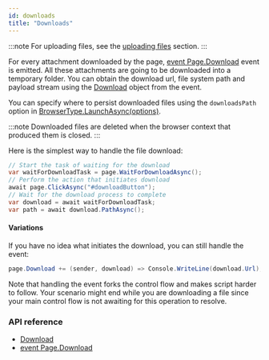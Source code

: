 ```yaml
---
id: downloads
title: "Downloads"
---
```


:::note
For uploading files, see the [uploading files](./input.mdx#upload-files) section.
:::

For every attachment downloaded by the page, [event Page.Download](./api/class-page.mdx#page-event-download) event is emitted. All these attachments are going to be downloaded into a temporary folder. You can obtain the download url, file system path and payload stream using the [Download] object from the event.

You can specify where to persist downloaded files using the `downloadsPath` option in [BrowserType.LaunchAsync(options)](./api/class-browsertype.mdx#browser-type-launch).

:::note
Downloaded files are deleted when the browser context that produced them is closed.
:::

Here is the simplest way to handle the file download:

```csharp
// Start the task of waiting for the download
var waitForDownloadTask = page.WaitForDownloadAsync();
// Perform the action that initiates download
await page.ClickAsync("#downloadButton");
// Wait for the download process to complete
var download = await waitForDownloadTask;
var path = await download.PathAsync();
```

#### Variations

If you have no idea what initiates the download, you can still handle the event:

```csharp
page.Download += (sender, download) => Console.WriteLine(download.Url);
```

Note that handling the event forks the control flow and makes script harder to follow. Your scenario might end while you are downloading a file since your main control flow is not awaiting for this operation to resolve.

### API reference
- [Download]
- [event Page.Download](./api/class-page.mdx#page-event-download)

[Accessibility]: ./api/class-accessibility.mdx "Accessibility"
[Browser]: ./api/class-browser.mdx "Browser"
[BrowserContext]: ./api/class-browsercontext.mdx "BrowserContext"
[BrowserType]: ./api/class-browsertype.mdx "BrowserType"
[ConsoleMessage]: ./api/class-consolemessage.mdx "ConsoleMessage"
[Dialog]: ./api/class-dialog.mdx "Dialog"
[Download]: ./api/class-download.mdx "Download"
[ElementHandle]: ./api/class-elementhandle.mdx "ElementHandle"
[FileChooser]: ./api/class-filechooser.mdx "FileChooser"
[Frame]: ./api/class-frame.mdx "Frame"
[FrameLocator]: ./api/class-framelocator.mdx "FrameLocator"
[JSHandle]: ./api/class-jshandle.mdx "JSHandle"
[Keyboard]: ./api/class-keyboard.mdx "Keyboard"
[Locator]: ./api/class-locator.mdx "Locator"
[Mouse]: ./api/class-mouse.mdx "Mouse"
[Page]: ./api/class-page.mdx "Page"
[Playwright]: ./api/class-playwright.mdx "Playwright"
[Request]: ./api/class-request.mdx "Request"
[Response]: ./api/class-response.mdx "Response"
[Route]: ./api/class-route.mdx "Route"
[Selectors]: ./api/class-selectors.mdx "Selectors"
[TimeoutError]: ./api/class-timeouterror.mdx "TimeoutError"
[Touchscreen]: ./api/class-touchscreen.mdx "Touchscreen"
[Tracing]: ./api/class-tracing.mdx "Tracing"
[Video]: ./api/class-video.mdx "Video"
[WebSocket]: ./api/class-websocket.mdx "WebSocket"
[WebSocketFrame]: ./api/class-websocketframe.mdx "WebSocketFrame"
[Worker]: ./api/class-worker.mdx "Worker"
[Element]: https://developer.mozilla.org/en-US/docs/Web/API/element "Element"
[EvaluationArgument]: ./evaluating.mdx#evaluation-argument "EvaluationArgument"
[Promise]: https://developer.mozilla.org/en-US/docs/Web/JavaScript/Reference/Global_Objects/Promise "Promise"
[iterator]: https://developer.mozilla.org/en-US/docs/Web/JavaScript/Reference/Iteration_protocols "Iterator"
[origin]: https://developer.mozilla.org/en-US/docs/Glossary/Origin "Origin"
[selector]: https://developer.mozilla.org/en-US/docs/Web/CSS/CSS_Selectors "selector"
[Serializable]: https://developer.mozilla.org/en-US/docs/Web/JavaScript/Reference/Global_Objects/JSON/stringify#Description "Serializable"
[UIEvent.detail]: https://developer.mozilla.org/en-US/docs/Web/API/UIEvent/detail "UIEvent.detail"
[UnixTime]: https://en.wikipedia.org/wiki/Unix_time "Unix Time"
[xpath]: https://developer.mozilla.org/en-US/docs/Web/XPath "xpath"

[bool]: https://docs.microsoft.com/en-us/dotnet/api/system.boolean "bool"
[double]: https://docs.microsoft.com/en-us/dotnet/api/system.double "double"
[byte]: https://docs.microsoft.com/en-us/dotnet/api/system.byte "byte"
[int]: https://docs.microsoft.com/en-us/dotnet/api/system.int32 "int"
[void]: https://docs.microsoft.com/en-us/dotnet/csharp/language-reference/builtin-types/void "void"
[string]: https://docs.microsoft.com/en-us/dotnet/api/system.string "string"
[URL]: https://nodejs.org/api/url.html "URL"
[Regex]: https://docs.microsoft.com/en-us/dotnet/api/system.text.regularexpressions.regex "Regex"

[Action]: https://docs.microsoft.com/en-us/dotnet/api/system.action-1 "Action"
[Func]: https://docs.microsoft.com/en-us/dotnet/api/system.func-2 "Func"
[IEnumerable]: https://docs.microsoft.com/en-us/dotnet/api/system.collections.ienumerable "IEnumerable"
[IDictionary]: https://docs.microsoft.com/en-us/dotnet/api/system.collections.idictionary "IDictionary"
[Task]: https://docs.microsoft.com/en-us/dotnet/api/system.threading.tasks.task?view=net-5.0 "Task"
[IReadOnlyDictionary]: https://docs.microsoft.com/en-us/dotnet/api/system.collections.generic.ireadonlydictionary-2 "IReadOnlyDictionary"
[JsonElement]: https://docs.microsoft.com/en-us/dotnet/api/system.text.json.jsonelement "JsonElement"

[all available image tags]: https://mcr.microsoft.com/v2/playwright/tags/list "all available image tags"
[Docker Hub]: https://hub.docker.com/_/microsoft-playwright "Docker Hub"
[Dockerfile.focal]: https://github.com/microsoft/playwright/blob/master/utils/docker/Dockerfile.focal "Dockerfile.focal"
